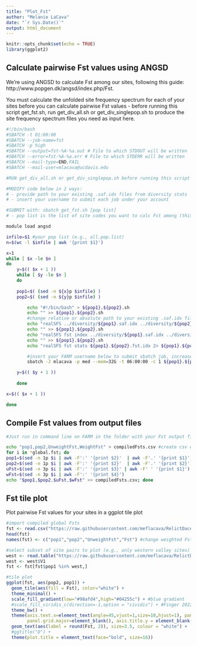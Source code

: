 ```yaml
---
title: "Plot_Fst"
author: "Melanie LaCava"
date: "`r Sys.Date()`"
output: html_document
---
```


```r
knitr::opts_chunk$set(echo = TRUE)
library(ggplot2)
```

## Calculate pairwise Fst values using ANGSD

We're using ANGSD to calculate Fst among our sites, following this guide: http://www.popgen.dk/angsd/index.php/Fst.

You must calculate the unfolded site frequency spectrum for each of your sites before you can calculate pairwise Fst values - before running this script get_fst.sh, run get_div_all.sh or get_div_singlepop.sh to produce the site frequency spectrum files you need as input here.

```bash
#!/bin/bash
#SBATCH -t 01:00:00
#SBATCH --job-name=fst
#SBATCH -p high
#SBATCH --output=fst-%A-%a.out # File to which STDOUT will be written
#SBATCH --error=fst-%A-%a.err # File to which STDERR will be written
#SBATCH --mail-type=END,FAIL
#SBATCH --mail-user=mlacava@ucdavis.edu

#RUN get_div_all.sh or get_div_singlepop.sh before running this script

#MODIFY code below in 2 ways:
# - provide path to your existing .saf.idx files from diversity stats
# - insert your username to submit each job under your account

#SUBMIT with: sbatch get_fst.sh [pop list]
# - pop list is the list of site codes you want to calc Fst among (this script will loop throgh all possible pairs of these sites and create and submit an SBATCH job to run Fst for them) (e.g., all.pop.list)

module load angsd

infile=$1 #your pop list (e.g., all.pop.list)
n=$(wc -l $infile | awk '{print $1}')

x=1 
while [ $x -le $n ]
do
    y=$(( $x + 1 ))
    while [ $y -le $n ]
    do
    
    pop1=$( (sed -n ${x}p $infile) )
    pop2=$( (sed -n ${y}p $infile) )

        echo "#!/bin/bash" > ${pop1}.${pop2}.sh
        echo "" >> ${pop1}.${pop2}.sh
        #change relative or absolute path to your existing .saf.idx files below
        echo "realSFS ../diversity/${pop1}.saf.idx ../diversity/${pop2}.saf.idx > ${pop1}.${pop2}.2dsfs" >> ${pop1}.${pop2}.sh
        echo "" >> ${pop1}.${pop2}.sh
        echo "realSFS fst index ../diversity/${pop1}.saf.idx ../diversity/${pop2}.saf.idx -sfs ${pop1}.${pop2}.2dsfs -fstout ${pop1}.${pop2}" >> ${pop1}.${pop2}.sh
        echo "" >> ${pop1}.${pop2}.sh
        echo "realSFS fst stats ${pop1}.${pop2}.fst.idx 2> ${pop1}.${pop2}_global.fst" >> ${pop1}.${pop2}.sh

        #insert your FARM username below to submit sbatch job, increase time requested if your jobs don't finish
        sbatch -J mlacava -p med --mem=32G -t 06:00:00 -c 1 ${pop1}.${pop2}.sh

    y=$(( $y + 1 ))
    
    done

x=$(( $x + 1 ))

done
```



## Compile Fst values from output files

```bash

#Just run in command line on FARM in the folder with your Fst output files to grab the pop names and unweighted and weighted Fst values for each pop pair

echo "pop1,pop2,UnweightFst,WeightFst" > compiledFsts.csv #create csv with desired headers
for i in *global.fst; do
pop1=$(sed -n 1p $i | awk -F':' '{print $2}'  | awk -F'.' '{print $1}')
pop2=$(sed -n 1p $i | awk -F':' '{print $2}'  | awk -F'.' '{print $2}')
uFst=$(sed -n 3p $i | awk -F':' '{print $3}' | awk -F' ' '{print $1}')
wFst=$(sed -n 3p $i | awk -F':' '{print $4}')
echo "$pop1,$pop2,$uFst,$wFst" >> compiledFsts.csv; done

```


## Fst tile plot

Plot pairwise Fst values for your sites in a ggplot tile plot 

```r
#import compiled global Fsts
fst <- read.csv("https://raw.githubusercontent.com/meflacava/RelictDace/main/results/compiledFsts.csv")
head(fst)
names(fst) <- c("pop1","pop2","UnweightFst","Fst") #change weighted Fst name for legend plotting

#select subset of site pairs to plot (e.g., only western valley sites)
west <- read.table("https://raw.githubusercontent.com/meflacava/RelictDace/main/bamlists/west.pop.list")
west <- west$V1
fst <- fst[fst$pop1 %in% west,]

#tile plot
ggplot(fst, aes(pop2, pop1)) + 
  geom_tile(aes(fill = Fst), color="white") + 
  theme_minimal() + 
  scale_fill_gradient(low="#98afd4",high="#04255c") + #blue gradient
  #scale_fill_viridis_c(direction=-1,option = "cividis") + #Finger 2022 manuscript colors
  theme_bw() + 
  theme(axis.text.x=element_text(angle=45,vjust=1,size=10,hjust=1), panel.border=element_blank(),
        panel.grid.major=element_blank(), axis.title.y = element_blank(), axis.title.x = element_blank()) + scale_y_discrete(position = "left") + 
  geom_text(aes(label = round(Fst, 2)), size=3.5, colour = "white") + 
  #ggtitle("D") + 
  theme(plot.title = element_text(face="bold", size=16))
```